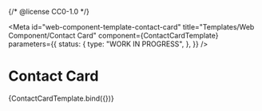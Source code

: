 {/* @license CC0-1.0 */}


<Meta
  id="web-component-template-contact-card"
  title="Templates/Web Component/Contact Card"
  component={ContactCardTemplate}
  parameters={{
    status: {
      type: "WORK IN PROGRESS",
    },
  }}
/>

# Contact Card

<Canvas>
  <Story name="Default">{ContactCardTemplate.bind({})}</Story>
</Canvas>
